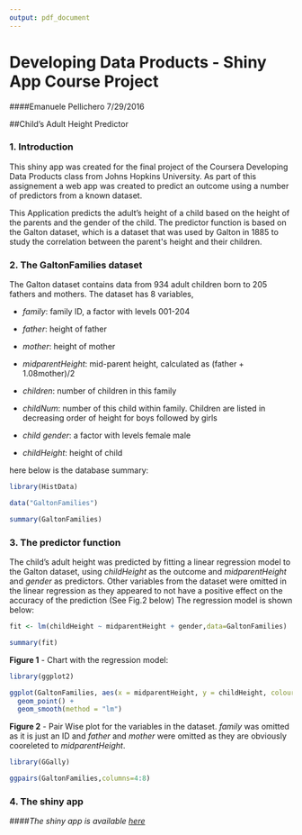 ```yaml
---
output: pdf_document
---
```

Developing Data Products - Shiny App Course Project 
======================================

####Emanuele Pellichero 7/29/2016

##Child's Adult Height Predictor 


### 1. Introduction

This shiny app was created for the final project of the Coursera Developing Data Products class from Johns Hopkins University. As part of this assignement a web app was created to predict an outcome using a number of predictors from a known dataset.

This Application predicts the adult's height of a child based on the height of the parents and the gender of the child. The predictor function is based on the Galton dataset,  which is a dataset that was used by Galton in 1885 to study the correlation between the parent\'s height and their children.
    

### 2. The GaltonFamilies dataset

The Galton dataset contains data from 934 adult children born to 205 fathers and mothers. The dataset has 8 variables,

* *family*: family ID, a factor with levels 001-204

* *father*: height of father

* *mother*: height of mother

* *midparentHeight*: mid-parent height, calculated as (father + 1.08mother)/2

* *children*: number of children in this family

* *childNum*: number of this child within family. Children are listed in decreasing order of height for boys followed by girls

* *child gender*: a factor with levels female male

* *childHeight*: height of child

here below is the database summary:

```r

library(HistData)

data("GaltonFamilies")

summary(GaltonFamilies)
```

### 3. The predictor function

The child's adult height was predicted by fitting a linear regression model to the Galton dataset, using *childHeight* as the outcome and *midparentHeight* and *gender* as predictors. Other variables from the dataset were omitted in the linear regression as they appeared to not have a positive effect on the accuracy of the prediction  (See Fig.2 below) The regression model is shown below:

```r

fit <- lm(childHeight ~ midparentHeight + gender,data=GaltonFamilies)

summary(fit)
```

**Figure 1** - Chart with the regression model:


```r
library(ggplot2)

ggplot(GaltonFamilies, aes(x = midparentHeight, y = childHeight, colour=gender)) + 
  geom_point() +
  geom_smooth(method = "lm")

```

**Figure 2** - Pair Wise plot for the variables in the dataset. *family* was omitted as it is just an ID and *father* and *mother* were omitted as they  are obviously cooreleted to *midparentHeight*.

```r
library(GGally)

ggpairs(GaltonFamilies,columns=4:8)

```


### 4. The shiny app

####*The shiny app is available [here](https://pell.shinyapps.io/Dev_data_products_final_project/)*

